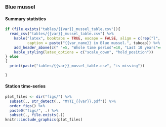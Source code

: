 
### Blue mussel

#### Summary statistics

```r
if (file.exists("tables/{{var}}_mussel_table.csv")){
  read_csv("tables/{{var}}_mussel_table.csv") %>%
    kable("latex", booktabs = TRUE, escape = FALSE, align = c(rep("l", 2), rep("r", 20)),
          caption = paste("{{var_name}} in Blue mussel.", tabcap)) %>%
    add_header_above(c(" "=5, "Whole time period"=10, "Last 10 years"=4)) %>% 
    kable_styling(latex_options = c("scale_down", "hold_position"))
} else
{
  print(paste("tables/{{var}}_mussel_table.csv", "is missing"))
  
}
```


#### Station time-series

```r
plot_files <- dir("figs/") %>% 
  subset(., str_detect(., "MYTI_{{var}}.pdf")) %>% 
  order_figs() %>% 
  paste0("figs/", .) %>% 
  subset(., file.exists(.))
knitr::include_graphics(plot_files)
```
